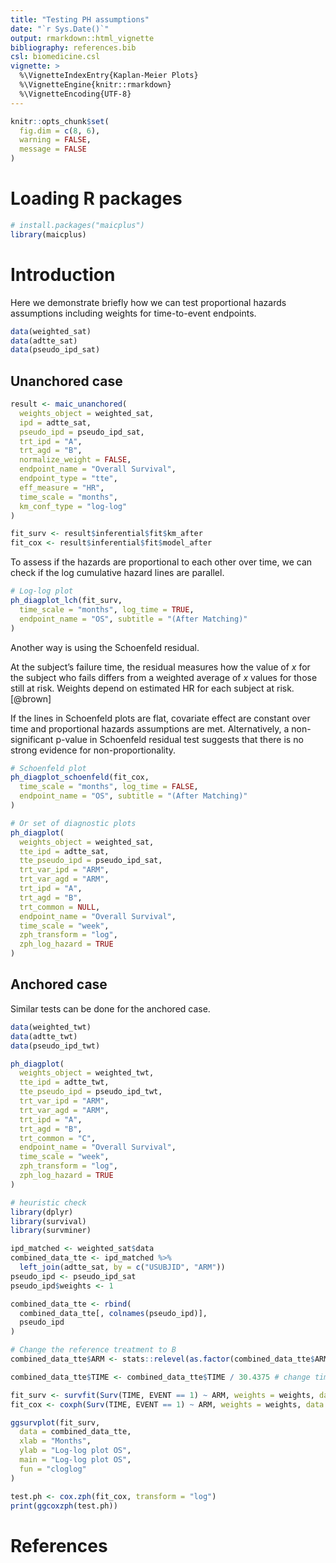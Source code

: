 ```yaml
---
title: "Testing PH assumptions"
date: "`r Sys.Date()`"
output: rmarkdown::html_vignette
bibliography: references.bib
csl: biomedicine.csl
vignette: >
  %\VignetteIndexEntry{Kaplan-Meier Plots}
  %\VignetteEngine{knitr::rmarkdown}
  %\VignetteEncoding{UTF-8}
---
```


```r
knitr::opts_chunk$set(
  fig.dim = c(8, 6),
  warning = FALSE,
  message = FALSE
)
```

# Loading R packages

```r
# install.packages("maicplus")
library(maicplus)
```

# Introduction

Here we demonstrate briefly how we can test proportional hazards assumptions including weights for time-to-event endpoints.

```r
data(weighted_sat)
data(adtte_sat)
data(pseudo_ipd_sat)
```

## Unanchored case

```r
result <- maic_unanchored(
  weights_object = weighted_sat,
  ipd = adtte_sat,
  pseudo_ipd = pseudo_ipd_sat,
  trt_ipd = "A",
  trt_agd = "B",
  normalize_weight = FALSE,
  endpoint_name = "Overall Survival",
  endpoint_type = "tte",
  eff_measure = "HR",
  time_scale = "months",
  km_conf_type = "log-log"
)

fit_surv <- result$inferential$fit$km_after
fit_cox <- result$inferential$fit$model_after
```

To assess if the hazards are proportional to each other over time, we can check if the log cumulative hazard lines are parallel.

```r
# Log-log plot
ph_diagplot_lch(fit_surv,
  time_scale = "months", log_time = TRUE,
  endpoint_name = "OS", subtitle = "(After Matching)"
)
```

Another way is using the Schoenfeld residual.

At the subject’s failure time, the residual measures how the value of $x$ for the subject who fails differs from a weighted average of $x$ values for those still at risk. Weights depend on estimated HR for each subject at risk. [@brown]

If the lines in Schoenfeld plots are flat, covariate effect are constant over time and proportional hazards assumptions are met. Alternatively, a non-significant p-value in Schoenfeld residual test suggests that there is no strong evidence for non-proportionality.

```r
# Schoenfeld plot
ph_diagplot_schoenfeld(fit_cox,
  time_scale = "months", log_time = FALSE,
  endpoint_name = "OS", subtitle = "(After Matching)"
)

# Or set of diagnostic plots
ph_diagplot(
  weights_object = weighted_sat,
  tte_ipd = adtte_sat,
  tte_pseudo_ipd = pseudo_ipd_sat,
  trt_var_ipd = "ARM",
  trt_var_agd = "ARM",
  trt_ipd = "A",
  trt_agd = "B",
  trt_common = NULL,
  endpoint_name = "Overall Survival",
  time_scale = "week",
  zph_transform = "log",
  zph_log_hazard = TRUE
)
```

## Anchored case

Similar tests can be done for the anchored case.

```r
data(weighted_twt)
data(adtte_twt)
data(pseudo_ipd_twt)

ph_diagplot(
  weights_object = weighted_twt,
  tte_ipd = adtte_twt,
  tte_pseudo_ipd = pseudo_ipd_twt,
  trt_var_ipd = "ARM",
  trt_var_agd = "ARM",
  trt_ipd = "A",
  trt_agd = "B",
  trt_common = "C",
  endpoint_name = "Overall Survival",
  time_scale = "week",
  zph_transform = "log",
  zph_log_hazard = TRUE
)
```


```r
# heuristic check
library(dplyr)
library(survival)
library(survminer)

ipd_matched <- weighted_sat$data
combined_data_tte <- ipd_matched %>%
  left_join(adtte_sat, by = c("USUBJID", "ARM"))
pseudo_ipd <- pseudo_ipd_sat
pseudo_ipd$weights <- 1

combined_data_tte <- rbind(
  combined_data_tte[, colnames(pseudo_ipd)],
  pseudo_ipd
)

# Change the reference treatment to B
combined_data_tte$ARM <- stats::relevel(as.factor(combined_data_tte$ARM), ref = "B")

combined_data_tte$TIME <- combined_data_tte$TIME / 30.4375 # change time to months

fit_surv <- survfit(Surv(TIME, EVENT == 1) ~ ARM, weights = weights, data = combined_data_tte)
fit_cox <- coxph(Surv(TIME, EVENT == 1) ~ ARM, weights = weights, data = combined_data_tte)

ggsurvplot(fit_surv,
  data = combined_data_tte,
  xlab = "Months",
  ylab = "Log-log plot OS",
  main = "Log-log plot OS",
  fun = "cloglog"
)

test.ph <- cox.zph(fit_cox, transform = "log")
print(ggcoxzph(test.ph))
```

# References